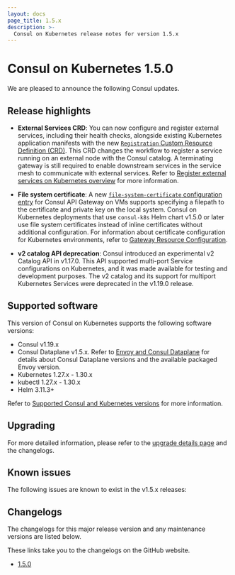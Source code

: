 ```yaml
---
layout: docs
page_title: 1.5.x
description: >-
  Consul on Kubernetes release notes for version 1.5.x
---
```


# Consul on Kubernetes 1.5.0

We are pleased to announce the following Consul updates.

## Release highlights

- **External Services CRD**: You can now configure and register external services, including their health checks, alongside existing Kubernetes application manifests with the new [`Registration` Custom Resource Definition (CRD)](/consul/docs/connect/config-entries/registration). This CRD changes the workflow to register a service running on an external node with the Consul catalog. A terminating gateway is still required to enable downstream services in the service mesh to communicate with external services. Refer to [Register external services on Kubernetes overview](/consul/docs/k8s/deployment-configurations/external-service) for more information.

- **File system certificate**: A new [`file-system-certificate` configuration entry](/consul/docs/connect/config-entries/file-system-certificate) for Consul API Gateway on VMs supports specifying a filepath to the certificate and private key on the local system. Consul on Kubernetes deployments that use `consul-k8s` Helm chart v1.5.0 or later use file system certificates instead of inline certificates without additional configuration. For information about certificate configuration for Kubernetes environments, refer to [Gateway Resource Configuration](/consul/docs/connect/gateways/api-gateway/configuration/gateway).

- **v2 catalog API deprecation**: Consul introduced an experimental v2 Catalog API in v1.17.0. This API supported multi-port Service configurations on Kubernetes, and it was made available for testing and development purposes. The v2 catalog and its support for multiport Kubernetes Services were deprecated in the v1.19.0 release.

## Supported software

This version of Consul on Kubernetes supports the following software versions:

- Consul v1.19.x
- Consul Dataplane v1.5.x. Refer to [Envoy and Consul Dataplane](/consul/docs/v1.19.x/connect/proxies/envoy#envoy-and-consul-dataplane) for details about Consul Dataplane versions and the available packaged Envoy version.
- Kubernetes 1.27.x - 1.30.x
- kubectl 1.27.x - 1.30.x
- Helm 3.11.3+

Refer to [Supported Consul and Kubernetes versions](/consul/docs/v1.19.x/k8s/compatibility#supported-consul-and-kubernetes-versions) for more information.

## Upgrading

For more detailed information, please refer to the [upgrade details page](/consul/docs/upgrading/upgrade-specific) and the changelogs.

## Known issues

The following issues are known to exist in the v1.5.x releases:

## Changelogs

The changelogs for this major release version and any maintenance versions are listed below.

<Note> These links take you to the changelogs on the GitHub website. </Note>

- [1.5.0](https://github.com/hashicorp/consul-k8s/releases/tag/v1.5.0)
